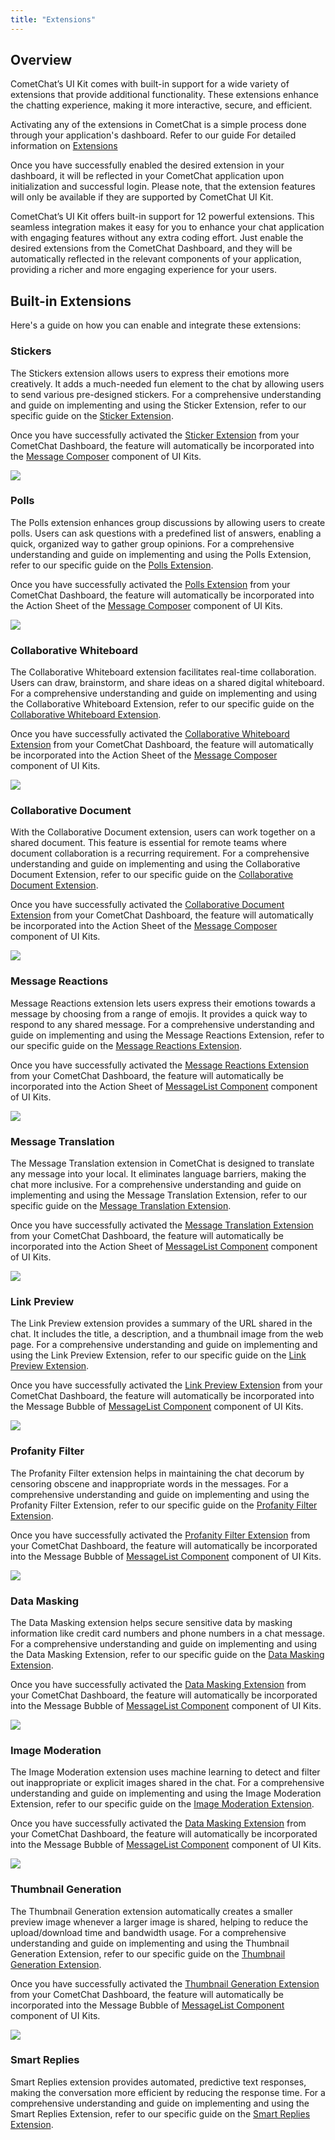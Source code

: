 ```yaml
---
title: "Extensions"
---
```


## Overview

CometChat’s UI Kit comes with built-in support for a wide variety of extensions that provide additional functionality. These extensions enhance the chatting experience, making it more interactive, secure, and efficient.

Activating any of the extensions in CometChat is a simple process done through your application's dashboard. Refer to our guide For detailed information on [Extensions](/fundamentals/extensions-overview)

Once you have successfully enabled the desired extension in your dashboard, it will be reflected in your CometChat application upon initialization and successful login. Please note, that the extension features will only be available if they are supported by CometChat UI Kit.

CometChat’s UI Kit offers built-in support for 12 powerful extensions. This seamless integration makes it easy for you to enhance your chat application with engaging features without any extra coding effort. Just enable the desired extensions from the CometChat Dashboard, and they will be automatically reflected in the relevant components of your application, providing a richer and more engaging experience for your users.

## Built-in Extensions

Here's a guide on how you can enable and integrate these extensions:

### Stickers

The Stickers extension allows users to express their emotions more creatively. It adds a much-needed fun element to the chat by allowing users to send various pre-designed stickers. For a comprehensive understanding and guide on implementing and using the Sticker Extension, refer to our specific guide on the [Sticker Extension](/fundamentals/stickers).

Once you have successfully activated the [Sticker Extension](/fundamentals/stickers) from your CometChat Dashboard, the feature will automatically be incorporated into the [Message Composer](/ui-kit/ios/message-composer) component of UI Kits.

<Frame>
  <img src="/images/8d6e960d-stickers-7942a0da9cbc29036f79d55676f8bca4.png" />
</Frame>

### Polls

The Polls extension enhances group discussions by allowing users to create polls. Users can ask questions with a predefined list of answers, enabling a quick, organized way to gather group opinions. For a comprehensive understanding and guide on implementing and using the Polls Extension, refer to our specific guide on the [Polls Extension](/fundamentals/polls).

Once you have successfully activated the [Polls Extension](/fundamentals/polls) from your CometChat Dashboard, the feature will automatically be incorporated into the Action Sheet of the [Message Composer](/ui-kit/ios/message-composer) component of UI Kits.

<Frame>
  <img src="/images/63897180-polls-916d9d0221d8d325a1bd3c80bcfdb70f.png" />
</Frame>

### Collaborative Whiteboard

The Collaborative Whiteboard extension facilitates real-time collaboration. Users can draw, brainstorm, and share ideas on a shared digital whiteboard. For a comprehensive understanding and guide on implementing and using the Collaborative Whiteboard Extension, refer to our specific guide on the [Collaborative Whiteboard Extension](/fundamentals/collaborative-whiteboard).

Once you have successfully activated the [Collaborative Whiteboard Extension](/fundamentals/collaborative-whiteboard) from your CometChat Dashboard, the feature will automatically be incorporated into the Action Sheet of the [Message Composer](/ui-kit/ios/message-composer) component of UI Kits.

<Frame>
  <img src="/images/0d8981b7-collaborative-whiteboard-5a8803d8e98749ed39851a34721ff094.png" />
</Frame>

### Collaborative Document

With the Collaborative Document extension, users can work together on a shared document. This feature is essential for remote teams where document collaboration is a recurring requirement. For a comprehensive understanding and guide on implementing and using the Collaborative Document Extension, refer to our specific guide on the [Collaborative Document Extension](/fundamentals/collaborative-document).

Once you have successfully activated the [Collaborative Document Extension](/fundamentals/collaborative-document) from your CometChat Dashboard, the feature will automatically be incorporated into the Action Sheet of the [Message Composer](/ui-kit/ios/message-composer) component of UI Kits.

<Frame>
  <img src="/images/fb87a1db-collaborative-document-5e6df9a4ae2e74a9e7631df74b7971e4.png" />
</Frame>

### Message Reactions

Message Reactions extension lets users express their emotions towards a message by choosing from a range of emojis. It provides a quick way to respond to any shared message. For a comprehensive understanding and guide on implementing and using the Message Reactions Extension, refer to our specific guide on the [Message Reactions Extension](/fundamentals/reactions).

Once you have successfully activated the [Message Reactions Extension](/fundamentals/reactions) from your CometChat Dashboard, the feature will automatically be incorporated into the Action Sheet of [MessageList Component](/ui-kit/ios/message-list) component of UI Kits.

<Frame>
  <img src="/images/6ee460cf-extension_message_reactions_screens-5aa0ea266fef6fdadadef80d0a707d62.png" />
</Frame>

### Message Translation

The Message Translation extension in CometChat is designed to translate any message into your local. It eliminates language barriers, making the chat more inclusive. For a comprehensive understanding and guide on implementing and using the Message Translation Extension, refer to our specific guide on the [Message Translation Extension](/fundamentals/message-translation).

Once you have successfully activated the [Message Translation Extension](/fundamentals/message-translation) from your CometChat Dashboard, the feature will automatically be incorporated into the Action Sheet of [MessageList Component](/ui-kit/ios/message-list) component of UI Kits.

<Frame>
  <img src="/images/83dae8d1-translation-1e7ffc5b3c9f25a7a670485e9ca7e78e.png" />
</Frame>

### Link Preview

The Link Preview extension provides a summary of the URL shared in the chat. It includes the title, a description, and a thumbnail image from the web page. For a comprehensive understanding and guide on implementing and using the Link Preview Extension, refer to our specific guide on the [Link Preview Extension](/fundamentals/link-preview).

Once you have successfully activated the [Link Preview Extension](/fundamentals/link-preview) from your CometChat Dashboard, the feature will automatically be incorporated into the Message Bubble of [MessageList Component](/ui-kit/ios/message-list) component of UI Kits.

<Frame>
  <img src="/images/bcbe2f2a-link-preview-a2bd03dce69ae5765847418b88ed849b.png" />
</Frame>

### Profanity Filter

The Profanity Filter extension helps in maintaining the chat decorum by censoring obscene and inappropriate words in the messages. For a comprehensive understanding and guide on implementing and using the Profanity Filter Extension, refer to our specific guide on the [Profanity Filter Extension](/moderation/profanity-filter).

Once you have successfully activated the [Profanity Filter Extension](/moderation/profanity-filter) from your CometChat Dashboard, the feature will automatically be incorporated into the Message Bubble of [MessageList Component](/ui-kit/ios/message-list) component of UI Kits.

<Frame>
  <img src="/images/bed902e7-extension_profanity_filter_screens-15b99ab8c5a88b7dee28904ce087e4df.png" />
</Frame>

### Data Masking

The Data Masking extension helps secure sensitive data by masking information like credit card numbers and phone numbers in a chat message. For a comprehensive understanding and guide on implementing and using the Data Masking Extension, refer to our specific guide on the [Data Masking Extension](/moderation/data-masking-filter).

Once you have successfully activated the [Data Masking Extension](/moderation/data-masking-filter) from your CometChat Dashboard, the feature will automatically be incorporated into the Message Bubble of [MessageList Component](/ui-kit/ios/message-list) component of UI Kits.

<Frame>
  <img src="/images/cb60706e-extension_data_masking_screens-3c5363e1989e7e26cd7a3985590e84a4.png" />
</Frame>

### Image Moderation

The Image Moderation extension uses machine learning to detect and filter out inappropriate or explicit images shared in the chat. For a comprehensive understanding and guide on implementing and using the Image Moderation Extension, refer to our specific guide on the [Image Moderation Extension](/moderation/image-moderation).

Once you have successfully activated the [Data Masking Extension](/moderation/data-masking-filter) from your CometChat Dashboard, the feature will automatically be incorporated into the Message Bubble of [MessageList Component](/ui-kit/ios/message-list) component of UI Kits.

<Frame>
  <img src="/images/72d11e6d-extension_image_moderation_screens-34da779e11f0d81d2cc6004273ca2d25.png" />
</Frame>

### Thumbnail Generation

The Thumbnail Generation extension automatically creates a smaller preview image whenever a larger image is shared, helping to reduce the upload/download time and bandwidth usage. For a comprehensive understanding and guide on implementing and using the Thumbnail Generation Extension, refer to our specific guide on the [Thumbnail Generation Extension](/fundamentals/thumbnail-generation).

Once you have successfully activated the [Thumbnail Generation Extension](/fundamentals/thumbnail-generation) from your CometChat Dashboard, the feature will automatically be incorporated into the Message Bubble of [MessageList Component](/ui-kit/ios/message-list) component of UI Kits.

<Frame>
  <img src="/images/29a4e7bb-thumbnail-96a3bb74abb716add7c27c0de539540c.png" />
</Frame>

### Smart Replies

Smart Replies extension provides automated, predictive text responses, making the conversation more efficient by reducing the response time. For a comprehensive understanding and guide on implementing and using the Smart Replies Extension, refer to our specific guide on the [Smart Replies Extension](/fundamentals/smart-replies).
